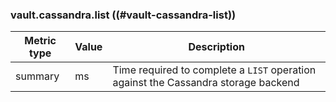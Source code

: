 ### vault.cassandra.list ((#vault-cassandra-list))

Metric type | Value | Description
----------- | ----- | -----------
summary     | ms    | Time required to complete a `LIST` operation against the Cassandra storage backend